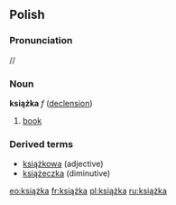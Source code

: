 ==Polish==
===Pronunciation===
/{{IPAchar|ˈkɕɔ̃ʂka}}/
===Noun===
'''książka''' ''f'' ([[Wiktionary Appendix:Polish hard feminine noun declension|declension]])
 
# [[book]]

===Derived terms===
* [[książkowa]] (adjective)
* [[książeczka]] (diminutive)
[[eo:książka]] 
[[fr:książka]] 
[[pl:książka]]
[[ru:książka]]